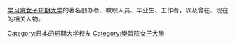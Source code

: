 [[学习院女子短期大学|学习院女子短期大学]]的著名创办者、教职人员、毕业生、工作者，以及曾在、现在的相关人物。

{{DEFAULTSORT:xué xí yuàn nǚ zǐ duǎn qī dà xué }}

[[Category:日本的短期大学校友|Category:日本的短期大学校友]]
[[Category:學習院女子大學|Category:學習院女子大學]]